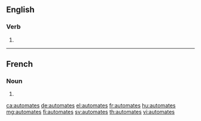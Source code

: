 ==English==

===Verb===
{{head|en|verb form}}

# {{en-third-person singular of|automate}}

----

==French==

===Noun===
{{head|fr|noun plural form|g=?}}

# {{plural of|automate|lang=fr}}

[[ca:automates]]
[[de:automates]]
[[el:automates]]
[[fr:automates]]
[[hu:automates]]
[[mg:automates]]
[[fi:automates]]
[[sv:automates]]
[[th:automates]]
[[vi:automates]]
